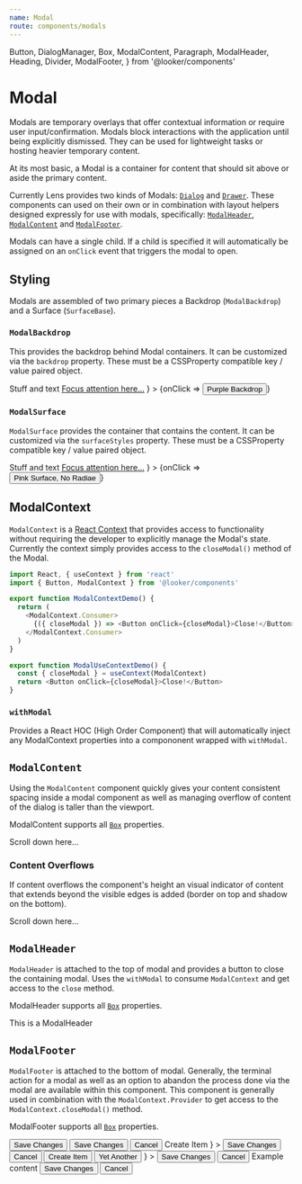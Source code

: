 ```yaml
---
name: Modal
route: components/modals
---
```


  Button,
  DialogManager,
  Box,
  ModalContent,
  Paragraph,
  ModalHeader,
  Heading,
  Divider,
  ModalFooter,
} from '@looker/components'

# Modal

Modals are temporary overlays that offer contextual information or require user input/confirmation. Modals block interactions with the application until being explicitly dismissed. They can be used for lightweight tasks or hosting heavier temporary content.

At its most basic, a Modal is a container for content that should sit above or aside the primary content.

Currently Lens provides two kinds of Modals: [`Dialog`](/src-documentation-components-dialog) and [`Drawer`](/src-documentation-components-drawer). These components can used on their own or in combination with layout helpers designed expressly for use with modals, specifically: [`ModalHeader`](/#!/ModalHeader), [`ModalContent`](/#!/ModalContent) and [`ModalFooter`](/#!/ModalFooter).

Modals can have a single child. If a child is specified it will automatically be assigned on an `onClick` event that triggers the modal to open.

## Styling

Modals are assembled of two primary pieces a Backdrop (`ModalBackdrop`) and a Surface (`SurfaceBase`).

### `ModalBackdrop`

This provides the backdrop behind Modal containers. It can be customized via the `backdrop` property. These must be a CSSProperty compatible key / value paired object.

<Playground>
  <DialogManager
    backdrop={{ background: 'purple', opacity: 1 }}
    content={
      <React.Fragment>
        Stuff and text <a href="#">Focus attention here...</a>
      </React.Fragment>
    }
  >
    {onClick => <Button onClick={onClick}>Purple Backdrop</Button>}
  </DialogManager>
</Playground>

### `ModalSurface`

`ModalSurface` provides the container that contains the content. It can be customized via the `surfaceStyles` property. These must be a CSSProperty compatible key / value paired object.

<Playground>
  <DialogManager
    surfaceStyles={{ background: 'pink', borderRadius: 0, padding: '3rem' }}
    content={
      <React.Fragment>
        Stuff and text <a href="#">Focus attention here...</a>
      </React.Fragment>
    }
  >
    {onClick => <Button onClick={onClick}>Pink Surface, No Radiae</Button>}
  </DialogManager>
</Playground>

## ModalContext

`ModalContext` is a [React Context](https://reactjs.org/docs/context.html) that provides access to functionality without requiring the developer to explicitly manage the Modal's state. Currently the context simply provides access to the `closeModal()` method of the Modal.

```js
import React, { useContext } from 'react'
import { Button, ModalContext } from '@looker/components'

export function ModalContextDemo() {
  return (
    <ModalContext.Consumer>
      {({ closeModal }) => <Button onClick={closeModal}>Close!</Button>}
    </ModalContext.Consumer>
  )
}

export function ModalUseContextDemo() {
  const { closeModal } = useContext(ModalContext)
  return <Button onClick={closeModal}>Close!</Button>
}
```

### `withModal`

Provides a React HOC (High Order Component) that will automatically inject any ModalContext properties into a compononent wrapped with `withModal`.

## `ModalContent`

<ComponentDetail of="ModalContent" github="Modal/ModalContent" />

Using the `ModalContent` component quickly gives your content consistent spacing inside a modal component as well as managing overflow of content of the dialog is taller than the viewport.

ModalContent supports all [`Box`](/src-documentation-components-box) properties.

<Playground>
  <Box height="10rem" display="flex" bg="white" p="large">
    <ModalContent>
      <Box height="2rem" bg="rebeccapurple" />
      <Paragraph>Scroll down here...</Paragraph>
    </ModalContent>
  </Box>
</Playground>

### Content Overflows

If content overflows the component's height an visual indicator of content that extends beyond the visible edges is added (border on top and shadow on the bottom).

<Playground>
  <Box height="10rem" display="flex" bg="white" p="large">
    <ModalContent>
      <Box height="6rem" bg="rebeccapurple" />
      <Paragraph>Scroll down here...</Paragraph>
    </ModalContent>
  </Box>
</Playground>

## `ModalHeader`

<ComponentDetail of="ModalHeader" github="Modal/ModalHeader" />

`ModalHeader` is attached to the top of modal and provides a button to close the containing modal. Uses the `withModal` to consume `ModalContext` and get access to the `close` method.

ModalHeader supports all [`Box`](/src-documentation-components-box) properties.

<Playground>
  <ModalHeader>
    <Heading fontWeight="semiBold">This is a ModalHeader</Heading>
  </ModalHeader>
</Playground>

## `ModalFooter`

<ComponentDetail of="ModalFooter" github="Modal/ModalFooter" />

`ModalFooter` is attached to the bottom of modal. Generally, the terminal action for a modal as well as an option to abandon the process done via the modal are available within this component. This component is generally used in combination with the `ModalContext.Provider` to get access to the `ModalContext.closeModal()` method.

ModalFooter supports all [`Box`](/src-documentation-components-box) properties.

<Playground>
  <React.Fragment>
    <ModalFooter>
      <Button>Save Changes</Button>
    </ModalFooter>
    <Divider />
    <ModalFooter>
      <Button>Save Changes</Button>
      <Button variant="transparent">Cancel</Button>
    </ModalFooter>
    <Divider />
    <ModalFooter
      secondary={
        <Button variant="outline" iconBefore="Plus">
          Create Item
        </Button>
      }
    >
      <Button>Save Changes</Button>
      <Button variant="transparent">Cancel</Button>
    </ModalFooter>
    <Divider />
    <ModalFooter
      secondary={
        <React.Fragment>
          <Button variant="outline" iconBefore="Plus">
            Create Item
          </Button>
          <Button variant="outline" iconBefore="Plus">
            Yet Another
          </Button>
        </React.Fragment>
      }
    >
      <Button>Save Changes</Button>
      <Button variant="transparent">Cancel</Button>
    </ModalFooter>
    <Divider />
    <ModalContent>
      <Box bg="lavender" p="medium">
        Example content
      </Box>
    </ModalContent>
    <ModalFooter>
      <Button size="xsmall">Save Changes</Button>
      <Button size="xsmall" variant="transparent">
        Cancel
      </Button>
    </ModalFooter>
  </React.Fragment>
</Playground>
